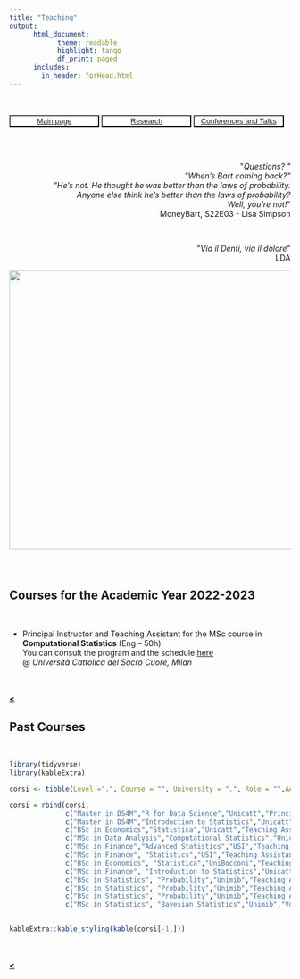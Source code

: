 ```yaml
---
title: "Teaching"
output: 
      html_document:
            theme: readable
            highlight: tango
            df_print: paged
      includes:
        in_header: forHead.html
---
```


<br>
<br>
<button type="button" name="button" class="btn" style="background-color:white;color:blue;width: 32%;">[Main page](/index)</button>
<button type="button" name="button" class="btn" style="background-color:white;color:blue;width: 32%;">[Research](/Rmarkdowns/Research)
</button>
<button type="button" name="button" class="btn" style="background-color:white;color:blue;width: 32%;">[Conferences and Talks](/Rmarkdowns/ConferencesAndTalks)</button>
<br>
<br>

<br>


<div style="text-align: right"> <p>&quot;<em>Questions? &quot; <br>&quot;When's Bart coming back?&quot;<br> &quot;He's not. He thought he was better than the laws of probability. <br>Anyone else think he's better than the laws of probability? <br>Well, you're not!</em>&quot; <br>MoneyBart, S22E03 - Lisa Simpson</p>
</div>

<br>

<div style="text-align: right"> <p>&quot;<em>Via il Denti, via il dolore</em>&quot; <br>LDA</p>
<img src="images/smvs.jpg?raw=true" width="600" height="500"/>
</div>

<br>


# {.tabset .tabset-fade}


## Courses for the Academic Year 2022-2023

<br>

* Principal Instructor and Teaching Assistant for the MSc course in **Computational Statistics** (Eng -- 50h)  
You can consult the program and the schedule [here](https://docenti.unicatt.it/ppd2/en/docenti/59969/francesco-denti/didattica)  
@ *Università Cattolica del Sacro Cuore, Milan*  


   
<br>     
[**<**](/index)
 

## Past Courses

<br>

```r
library(tidyverse)
library(kableExtra)
```

```r
corsi <- tibble(Level =".", Course = "", University = ".", Role = "",AA = ".", Hours = ".", Language = ".")

corsi = rbind(corsi,
              c("Master in DS4M","R for Data Science","Unicatt","Principal Instructor", "22-23", "7", "Eng"),
              c("Master in DS4M","Introduction to Statistics","Unicatt","Principal Instructor", "22-23", "14", "Eng"),
              c("BSc in Economics","Statistica","Unicatt","Teaching Assistant", "22-23", "24", "Ita"),
              c("MSc in Data Analysis","Computational Statistics","Unicatt","Lab Instructor", "21-22", "20", "Eng"),
              c("MSc in Finance","Advanced Statistics","USI","Teaching Assistant", "19-20", "15", "Eng"),
              c("MSc in Finance", "Statistics","USI","Teaching Assistant", "18-19", "15", "Eng"),
              c("BSc in Economics", "Statistica","UniBocconi","Teaching Assistant", "17-18", "24", "Ita"),
              c("MSc in Finance", "Introduction to Statistics","Unicatt","Principal Instructor", "17-18", "15", "Eng"),
              c("BSc in Statistics", "Probability","Unimib","Teaching Assistant", "17-18", "34", "Ita"),
              c("BSc in Statistics", "Probability","Unimib","Teaching Assistant", "16-17", "34", "Ita"),
              c("BSc in Statistics", "Probability","Unimib","Teaching Assistant", "15-16", "34", "Ita"),
              c("MSc in Statistics", "Bayesian Statistics","Unimib","Volounteer Teaching Assistant", "16-17", "8", "Ita"))
             

kableExtra::kable_styling(kable(corsi[-1,]))
```

<!--
1. [Apr 19 – Jul 20] Lab instructor (20h), MSc course in **Computational Statistics** (Eng)  
@ *Università Cattolica del Sacro Cuore, Milan*  

1. [Sep 19 – Jan 20] Teaching Assistant, MSc course in **Advanced Statistics** (Eng)  
@ *USI - Universtà della Svizzera italiana*  

1. [Sep 18 – Jan 19] Teaching Assistant, MSc course in **Statistics** (Eng)  
@ *USI - Universtà della Svizzera italiana, Lugano*  

1. [Sep 17 – Jun 18] Teaching Assistant, BSc course in **Statistics** (Eng)  
@ *Bocconi University, Milan*  

1. [Sep 17] Principal Instructor, MSc precourse in **Statistics** (15h, Eng)  
@ *Università Cattolica del Sacro Cuore, Milan*  

1. [Nov 15 – Jan 21] Teaching Assistant and Academic Tutor, BSc course in **Probability** (Ita)  
@ *University of Milano-Bicocca*, Author of the course notes  

1. [Oct 16 – Dec 17] Volunteer Academic Tutor, MSc course in **Bayesian Statistics** (Ita)  
@  *University of Milano-Bicocca*
-->


   
<br>     
[**<**](/index)
 